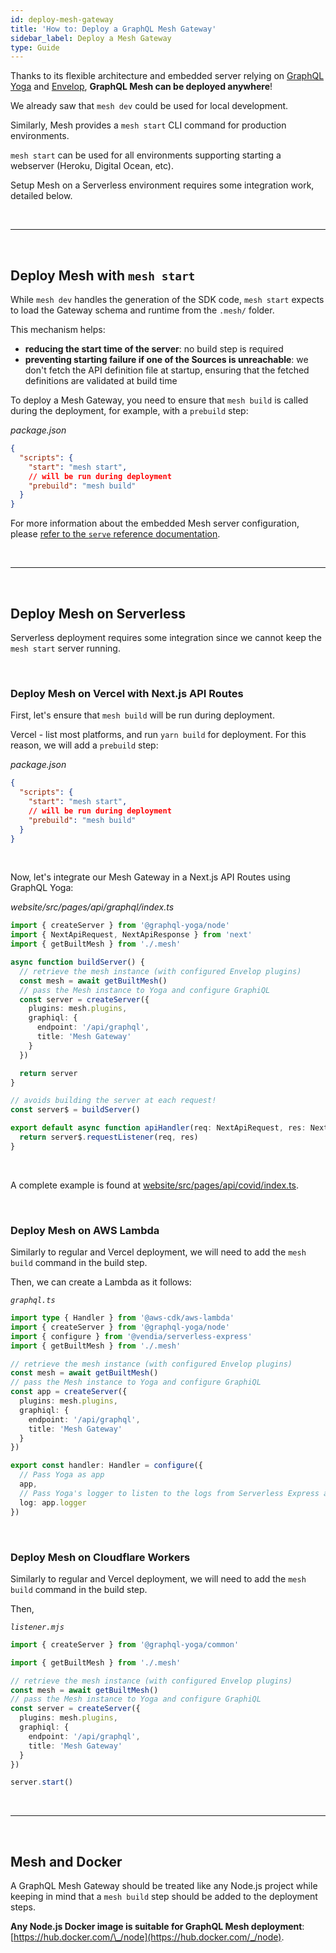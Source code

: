 ```yaml
---
id: deploy-mesh-gateway
title: 'How to: Deploy a GraphQL Mesh Gateway'
sidebar_label: Deploy a Mesh Gateway
type: Guide
---
```


Thanks to its flexible architecture and embedded server relying on [GraphQL Yoga](https://www.graphql-yoga.com/) and [Envelop](https://www.envelop.dev/), **GraphQL Mesh can be deployed anywhere**!

We already saw that `mesh dev` could be used for local development.

Similarly, Mesh provides a `mesh start` CLI command for production environments.

`mesh start` can be used for all environments supporting starting a webserver (Heroku, Digital Ocean, etc).

Setup Mesh on a Serverless environment requires some integration work, detailed below.

<p>&nbsp;</p>

---

<p>&nbsp;</p>

## Deploy Mesh with `mesh start`

While `mesh dev` handles the generation of the SDK code, `mesh start` expects to load the Gateway schema and runtime from the `.mesh/` folder.

This mechanism helps:

- **reducing the start time of the server**: no build step is required
- **preventing starting failure if one of the Sources is unreachable**: we don't fetch the API definition file at startup, ensuring that the fetched definitions are validated at build time

To deploy a Mesh Gateway, you need to ensure that `mesh build` is called during the deployment, for example, with a `prebuild` step:

_package.json_

```json
{
  "scripts": {
    "start": "mesh start",
    // will be run during deployment
    "prebuild": "mesh build"
  }
}
```

For more information about the embedded Mesh server configuration, please [refer to the `serve` reference documentation](/docs/getting-started/customize-mesh-server#configuration-serve-reference).

<p>&nbsp;</p>

---

<p>&nbsp;</p>

## Deploy Mesh on Serverless

Serverless deployment requires some integration since we cannot keep the `mesh start` server running.

<p>&nbsp;</p>

### Deploy Mesh on Vercel with Next.js API Routes

First, let's ensure that `mesh build` will be run during deployment.

Vercel - list most platforms, and run `yarn build` for deployment.
For this reason, we will add a `prebuild` step:

_package.json_

```json
{
  "scripts": {
    "start": "mesh start",
    // will be run during deployment
    "prebuild": "mesh build"
  }
}
```

<br />

Now, let's integrate our Mesh Gateway in a Next.js API Routes using GraphQL Yoga:

_website/src/pages/api/graphql/index.ts_

```ts
import { createServer } from '@graphql-yoga/node'
import { NextApiRequest, NextApiResponse } from 'next'
import { getBuiltMesh } from './.mesh'

async function buildServer() {
  // retrieve the mesh instance (with configured Envelop plugins)
  const mesh = await getBuiltMesh()
  // pass the Mesh instance to Yoga and configure GraphiQL
  const server = createServer({
    plugins: mesh.plugins,
    graphiql: {
      endpoint: '/api/graphql',
      title: 'Mesh Gateway'
    }
  })

  return server
}

// avoids building the server at each request!
const server$ = buildServer()

export default async function apiHandler(req: NextApiRequest, res: NextApiResponse) {
  return server$.requestListener(req, res)
}
```

<br />

A complete example is found at [website/src/pages/api/covid/index.ts](https://github.com/Urigo/graphql-mesh/blob/master/website/src/pages/api/covid/index.ts).

<p>&nbsp;</p>

### Deploy Mesh on AWS Lambda

Similarly to regular and Vercel deployment, we will need to add the `mesh build` command in the build step.

Then, we can create a Lambda as it follows:

_`graphql.ts`_

```ts
import type { Handler } from '@aws-cdk/aws-lambda'
import { createServer } from '@graphql-yoga/node'
import { configure } from '@vendia/serverless-express'
import { getBuiltMesh } from './.mesh'

// retrieve the mesh instance (with configured Envelop plugins)
const mesh = await getBuiltMesh()
// pass the Mesh instance to Yoga and configure GraphiQL
const app = createServer({
  plugins: mesh.plugins,
  graphiql: {
    endpoint: '/api/graphql',
    title: 'Mesh Gateway'
  }
})

export const handler: Handler = configure({
  // Pass Yoga as app
  app,
  // Pass Yoga's logger to listen to the logs from Serverless Express as well
  log: app.logger
})
```

<p>&nbsp;</p>

### Deploy Mesh on Cloudflare Workers

Similarly to regular and Vercel deployment, we will need to add the `mesh build` command in the build step.

Then,

_`listener.mjs`_

```ts
import { createServer } from '@graphql-yoga/common'

import { getBuiltMesh } from './.mesh'

// retrieve the mesh instance (with configured Envelop plugins)
const mesh = await getBuiltMesh()
// pass the Mesh instance to Yoga and configure GraphiQL
const server = createServer({
  plugins: mesh.plugins,
  graphiql: {
    endpoint: '/api/graphql',
    title: 'Mesh Gateway'
  }
})

server.start()
```

<p>&nbsp;</p>

---

<p>&nbsp;</p>

## Mesh and Docker

A GraphQL Mesh Gateway should be treated like any Node.js project while keeping in mind that a `mesh build` step should be added to the deployment steps.

**Any Node.js Docker image is suitable for GraphQL Mesh deployment**: [https://hub.docker.com/\_/node](https://hub.docker.com/_/node).
